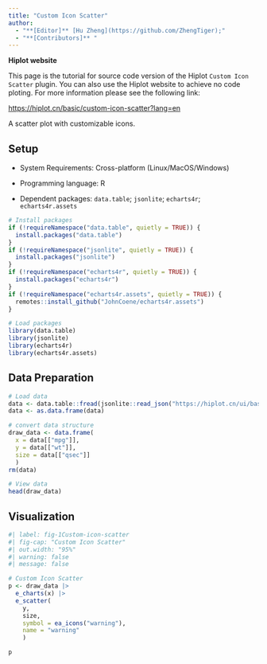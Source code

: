 ```yaml
---
title: "Custom Icon Scatter"
author:
  - "**[Editor]** [Hu Zheng](https://github.com/ZhengTiger);"
  - "**[Contributors]** "
---
```


::: callout-note
**Hiplot website**

This page is the tutorial for source code version of the Hiplot `Custom Icon Scatter` plugin. You can also use the Hiplot website to achieve no code ploting. For more information please see the following link:

<https://hiplot.cn/basic/custom-icon-scatter?lang=en>
:::

A scatter plot with customizable icons.

## Setup

-   System Requirements: Cross-platform (Linux/MacOS/Windows)

-   Programming language: R

-   Dependent packages: `data.table`; `jsonlite`; `echarts4r`; `echarts4r.assets`

```r
# Install packages
if (!requireNamespace("data.table", quietly = TRUE)) {
  install.packages("data.table")
}
if (!requireNamespace("jsonlite", quietly = TRUE)) {
  install.packages("jsonlite")
}
if (!requireNamespace("echarts4r", quietly = TRUE)) {
  install.packages("echarts4r")
}
if (!requireNamespace("echarts4r.assets", quietly = TRUE)) {
  remotes::install_github("JohnCoene/echarts4r.assets")
}

# Load packages
library(data.table)
library(jsonlite)
library(echarts4r)
library(echarts4r.assets)
```

## Data Preparation

```r
# Load data
data <- data.table::fread(jsonlite::read_json("https://hiplot.cn/ui/basic/custom-icon-scatter/data.json")$exampleData$textarea[[1]])
data <- as.data.frame(data)

# convert data structure
draw_data <- data.frame(
  x = data[["mpg"]],
  y = data[["wt"]],
  size = data[["qsec"]]
  )
rm(data)

# View data
head(draw_data)
```

## Visualization

```r
#| label: fig-1Custom-icon-scatter
#| fig-cap: "Custom Icon Scatter"
#| out.width: "95%"
#| warning: false
#| message: false

# Custom Icon Scatter
p <- draw_data |>
  e_charts(x) |>
  e_scatter(
    y,
    size,
    symbol = ea_icons("warning"),
    name = "warning"
    )

p
```

